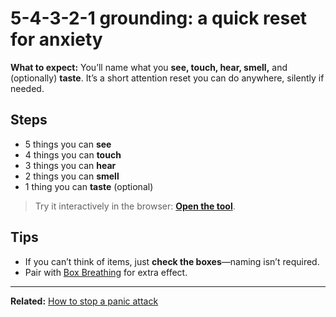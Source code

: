 
# 5-4-3-2-1 grounding: a quick reset for anxiety

**What to expect:** You’ll name what you **see, touch, hear, smell,** and (optionally) **taste**. It’s a short attention reset you can do anywhere, silently if needed.

## Steps
- 5 things you can **see**  
- 4 things you can **touch**  
- 3 things you can **hear**  
- 2 things you can **smell**  
- 1 thing you can **taste** (optional)

> Try it interactively in the browser: **[Open the tool](/calm/grounding-54321)**.

## Tips
- If you can’t think of items, just **check the boxes**—naming isn’t required.
- Pair with [Box Breathing](/library/box-breathing) for extra effect.

---

**Related:** [How to stop a panic attack](/library/stop-panic-attack)
